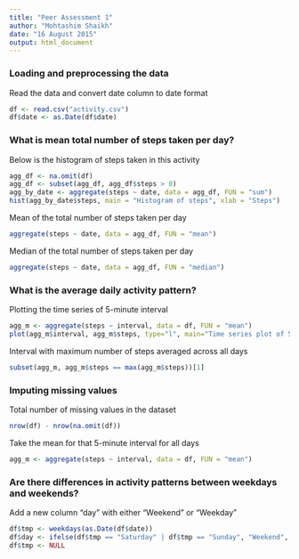 ```yaml
---
title: "Peer Assessment 1"
author: "Mohtashim Shaikh"
date: "16 August 2015"
output: html_document
---
```


### Loading and preprocessing the data

Read the data and convert date column to date format

```r
df <- read.csv("activity.csv")
df$date <- as.Date(df$date)
```

### What is mean total number of steps taken per day?

Below is the histogram of steps taken in this activity

```r
agg_df <- na.omit(df)
agg_df <- subset(agg_df, agg_df$steps > 0)
agg_by_date <- aggregate(steps ~ date, data = agg_df, FUN = "sum")
hist(agg_by_date$steps, main = "Histogram of steps", xlab = "Steps")
```

Mean of the total number of steps taken per day

```r
aggregate(steps ~ date, data = agg_df, FUN = "mean")
```

Median of the total number of steps taken per day

```r
aggregate(steps ~ date, data = agg_df, FUN = "median")
```

### What is the average daily activity pattern?

Plotting the time series of 5-minute interval 

```r
agg_m <- aggregate(steps ~ interval, data = df, FUN = "mean")
plot(agg_m$interval, agg_m$steps, type="l", main="Time series plot of 5 mins interval", xlab="Intevals", ylab="Average number of steps per day")
```

Interval with maximum number of steps averaged across all days 
```r
subset(agg_m, agg_m$steps == max(agg_m$steps))[1]
```

### Imputing missing values

Total number of missing values in the dataset 

```r
nrow(df) - nrow(na.omit(df))
```

Take the mean for that 5-minute interval for all days
```r
agg_m <- aggregate(steps ~ interval, data = df, FUN = "mean")


```

### Are there differences in activity patterns between weekdays and weekends?

Add a new column "day" with either "Weekend" or "Weekday"

```r
df$tmp <- weekdays(as.Date(df$date))
df$day <- ifelse(df$tmp == "Saturday" | df$tmp == "Sunday", "Weekend", "Weekday")
df$tmp <- NULL
```

